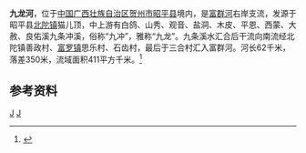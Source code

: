 {{Otheruses|九龙河|other=同名或類似名的其它條目描述}}
{{Infobox River
  | river_name      = 九龙河
  | image_name      =
  | image_size      = 
  | caption         = 
  | origin          = [[广西壮族自治区|广西壮族自治区]][[昭平县|昭平县]][[北陀镇|北陀镇]]猫儿顶
  | mouth           = 广西壮族自治区昭平县[[富罗镇|富罗镇]]三合村[[富群河|富群河]]
  | basin_countries = 广西昭平县
  | length          = 62 km
  | elevation       = 
  | mouth_elevation = 
  | discharge       = 
  | watershed       = 411 km<sup>2</sup>
}}
'''九龙河'''，位于[[中国|中国]][[广西壮族自治区|广西壮族自治区]][[贺州市|贺州市]][[昭平县|昭平县]]境内，是[[富群河|富群河]]右岸支流，发源于昭平县[[北陀镇|北陀镇]]猫儿顶，中上游有白鸽、山秀、观音、盐洞、木皮、平恩、西蒙、大赦、良佑溪九条冲溪，俗称“九冲”，雅称“九龙”。九条溪水汇合后干流向南流经北陀镇善政村、[[富罗镇|富罗镇]]思乐村、石齿村，最后于三合村汇入富群河。河长62千米，落差350米，流域面积411平方千米。<ref name="中国河湖大典">{{cite book zh |author=《[[中国河湖大典|中国河湖大典]]》编纂委员会 |title=《中国河湖大典·珠江卷》 |format=M |edition=1 |location=北京 |publisher=中国水利水电出版社 |date=2013年1月 |pages=201页 |id= ISBN 978-7-5170-0561-2}}</ref>

==参考资料==
{{reflist}}

[[Category:桂江水系|J]]
[[Category:广西河流|J]]